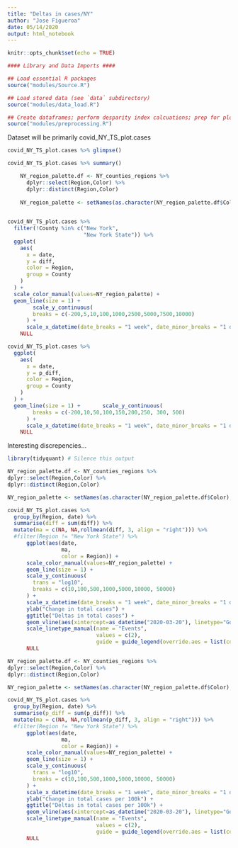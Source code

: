 ```yaml
---
title: "Deltas in cases/NY"
author: "Jose Figueroa"
date: 05/14/2020
output: html_notebook
---
```


```r
knitr::opts_chunk$set(echo = TRUE)
```

```r
#### Library and Data Imports ####

## Load essential R packages
source("modules/Source.R")

## Load stored data (see `data` subdirectory)
source("modules/data_load.R")

## Create dataframes; perform desparity index calcuations; prep for plotting
source("modules/preprocessing.R")
```

Dataset will be primarily covid_NY_TS_plot.cases

```r
covid_NY_TS_plot.cases %>% glimpse()
```

```r
covid_NY_TS_plot.cases %>% summary()
```

```r

    NY_region_palette.df <- NY_counties_regions %>%
      dplyr::select(Region,Color) %>% 
      dplyr::distinct(Region,Color)
    
    NY_region_palette <- setNames(as.character(NY_region_palette.df$Color), as.character(NY_region_palette.df$Region))

    
covid_NY_TS_plot.cases %>%
  filter(!County %in% c("New York",
                        "New York State")) %>%
  ggplot(
    aes(
      x = date,
      y = diff,
      color = Region,
      group = County
    )
  ) +
  scale_color_manual(values=NY_region_palette) +
  geom_line(size = 1) + 
        scale_y_continuous(
        breaks = c(-200,5,10,100,1000,2500,5000,7500,10000)
      ) +
      scale_x_datetime(date_breaks = "1 week", date_minor_breaks = "1 day", date_labels = "%b %d") +
    NULL
```

```r
covid_NY_TS_plot.cases %>%
  ggplot(
    aes(
      x = date,
      y = p_diff,
      color = Region,
      group = County
    )
  ) +
  geom_line(size = 1) +       scale_y_continuous(
        breaks = c(-200,10,50,100,150,200,250, 300, 500)
      ) +
      scale_x_datetime(date_breaks = "1 week", date_minor_breaks = "1 day", date_labels = "%b %d") +
    NULL
```

Interesting discrepencies...

```r
library(tidyquant) # Silence this output
```
```r
NY_region_palette.df <- NY_counties_regions %>%
dplyr::select(Region,Color) %>% 
dplyr::distinct(Region,Color)

NY_region_palette <- setNames(as.character(NY_region_palette.df$Color), as.character(NY_region_palette.df$Region))

covid_NY_TS_plot.cases %>%
  group_by(Region, date) %>%
  summarise(diff = sum(diff)) %>%
  mutate(ma = c(NA, NA,rollmean(diff, 3, align = "right"))) %>%
  #filter(Region != "New York State") %>%
      ggplot(aes(date, 
                 ma, 
                 color = Region)) +
      scale_color_manual(values=NY_region_palette) +
      geom_line(size = 1) +
      scale_y_continuous(
        trans = "log10",
        breaks = c(10,100,500,1000,5000,10000, 50000)
      ) +
      scale_x_datetime(date_breaks = "1 week", date_minor_breaks = "1 day", date_labels = "%b %d") +
      ylab("Change in total cases") + 
      ggtitle("Deltas in total cases") +
      geom_vline(aes(xintercept=as_datetime("2020-03-20"), linetype="Gov. Cuomo issues stay-at-home order"), color = "black") + 
      scale_linetype_manual(name = "Events", 
                            values = c(2), 
                            guide = guide_legend(override.aes = list(color = c("black")))) +
      NULL
```

```r
NY_region_palette.df <- NY_counties_regions %>%
dplyr::select(Region,Color) %>% 
dplyr::distinct(Region,Color)

NY_region_palette <- setNames(as.character(NY_region_palette.df$Color), as.character(NY_region_palette.df$Region))

covid_NY_TS_plot.cases %>%
  group_by(Region, date) %>%
  summarise(p_diff = sum(p_diff)) %>%
  mutate(ma = c(NA, NA,rollmean(p_diff, 3, align = "right"))) %>%
  #filter(Region != "New York State") %>%
      ggplot(aes(date, 
                 ma, 
                 color = Region)) +
      scale_color_manual(values=NY_region_palette) +
      geom_line(size = 1) +
      scale_y_continuous(
        trans = "log10",
        breaks = c(10,100,500,1000,5000,10000, 50000)
      ) +
      scale_x_datetime(date_breaks = "1 week", date_minor_breaks = "1 day", date_labels = "%b %d") +
      ylab("Change in total cases per 100k") + 
      ggtitle("Deltas in total cases per 100k") +
      geom_vline(aes(xintercept=as_datetime("2020-03-20"), linetype="Gov. Cuomo issues stay-at-home order"), color = "black") + 
      scale_linetype_manual(name = "Events", 
                            values = c(2), 
                            guide = guide_legend(override.aes = list(color = c("black")))) +
      NULL
```

